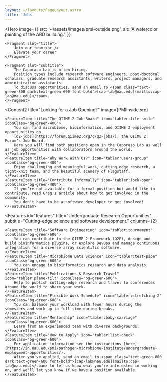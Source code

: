 ```yaml
---
layout: ~/layouts/PageLayout.astro
title: 'Jobs'
---
```


<Hero
    image={{
        src: '~/assets/images/pmi-outside.png',
        alt: 'A watercolor painting of the ARD building.',
    }}
>
    <Fragment slot="title">
        Join our team:<br />
        Elevate your career
    </Fragment>

    <Fragment slot="subtitle">
        The Caporaso Lab is often hiring.
        Position types include research software engineers, post-doctoral scholars, graduate research assistants, writers, project managers, and administrative assistants.
        To discuss opportunities, send an email to <span class="text-green-800 dark:text-green-600 font-bold">[cap-lab@nau.edu](mailto:cap-lab@nau.edu)</span>.
    </Fragment>
</Hero>

<Content2
    title="Looking for a Job Opening?"
    image={PMIInside.src}
>
    <FeatureItem title="The QIIME 2 Job Board" icon="tabler:file-smile" iconClass="bg-green-400">
        You can find microbiome, bioinformatics, and QIIME 2 employment opportunities on
        [q2-jobs](https://forum.qiime2.org/c/q2-jobs/), the QIIME 2 Forum’s Job Board.
        Here you will find both positions open in the Caporaso Lab as well as job opportunities with collaborators around the world.
    </FeatureItem>
    <FeatureItem title="Why Work With Us?" icon="tabler:users-group" iconClass="bg-green-400">
        Enjoy challenging and meaningful work, cutting-edge research, a tight-knit team, and the beautiful scenery of Flagstaff.
    </FeatureItem>
    <FeatureItem title="Contribute Informally" icon="tabler:lock-open" iconClass="bg-green-400">
        If you’re not available for a formal position but would like to contribute, read Greg's article about how to get involved in the community.
        You don't have to be a software developer to get involved!
    </FeatureItem>
</Content2>

<Features
id="features"
title="Undergraduate Research Opportunities"
subtitle="Cutting-edge science and software development."
columns={2}
>
    <FeatureItem title="Software Engineering" icon="tabler:tournament" iconClass="bg-green-600">
        You can contribute to the QIIME 2 Framework (Q2F), design and build bioinformatics plugins, or explore DevOps and manage continuous integration for a diverse array scientific software.
    </FeatureItem>
    <FeatureItem title="Microbiome Data Science" icon="tabler:test-pipe" iconClass="bg-green-600">
        You can engage in bioinformatics research and data analysis.
    </FeatureItem>
    <FeatureItem title="Publications & Research Travel" icon="tabler:plane-tilt" iconClass="bg-green-600">
        Help to publish cutting-edge research and travel to conferences around the world to share your work.
    </FeatureItem>
    <FeatureItem title="Flexible Work Schedule" icon="tabler:stretching-2" iconClass="bg-green-600">
        You can balance your workload with fewer hours during the semesters and work up to full time during breaks.
    </FeatureItem>
    <FeatureItem title="Mentorship" icon="tabler:baby-carriage" iconClass="bg-green-600">
        Learn from an experienced team with diverse backgrounds.
    </FeatureItem>
    <FeatureItem title="How to Apply" icon="tabler:list-check" iconClass="bg-green-600">
        For application information see the instructions [here](https://in.nau.edu/pmi/pathogen-microbiome-institute/undergraduate-employment-opportunities/).
        After you've applied, send an email to <span class="text-green-800 dark:text-green-600 font-bold">[cap-lab@nau.edu](mailto:cap-lab@nau.edu)</span> to let us know what you're interested in working on, and we'll let you know if we have a position available.
    </FeatureItem>
</Features>

